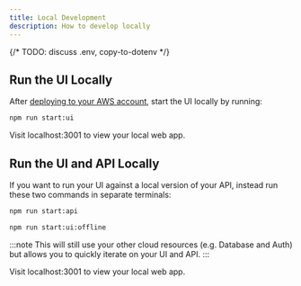 ```yaml
---
title: Local Development
description: How to develop locally
---
```


{/* TODO: discuss .env, copy-to-dotenv */}

## Run the UI Locally

After [deploying to your AWS account](./deployments), start the UI locally by running:

```sh
npm run start:ui
```

Visit localhost:3001 to view your local web app.

## Run the UI and API Locally

If you want to run your UI against a local version of your API, instead run these two commands in separate terminals:

```sh title="Run API Locally"
npm run start:api
```

```sh title="Run UI Locally"
npm run start:ui:offline
```

:::note
This will still use your other cloud resources (e.g. Database and Auth) but allows you to quickly iterate on your UI and API.
:::

Visit localhost:3001 to view your local web app.